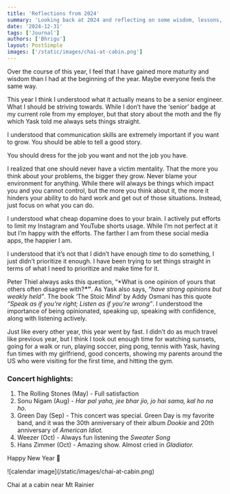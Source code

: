 ```yaml
---
title: 'Reflections from 2024'
summary: 'Looking back at 2024 and reflecting on some wisdom, lessons, and philosophies'
date: '2024-12-31'
tags: ['Journal']
authors: ['Bhrigu']
layout: PostSimple
images: ['/static/images/chai-at-cabin.png']
---
```


Over the course of this year, I feel that I have gained more maturity and wisdom than I had at the beginning of the year. Maybe everyone feels the same way.

This year I think I understood what it actually means to be a senior engineer. What I should be striving towards. While I don’t have the ‘senior’ badge at my current role from my employer, but that story about the moth and the fly which Yask told me always sets things straight.

I understood that communication skills are extremely important if you want to grow. You should be able to tell a good story.

You should dress for the job you want and not the job you have.

I realized that one should never have a victim mentality. That the more you think about your problems, the bigger they grow. Never blame your environment for anything. While there will always be things which impact you and you cannot control, but the more you think about it, the more it hinders your ability to do hard work and get out of those situations. Instead, just focus on what you can do.

I understood what cheap dopamine does to your brain. I actively put efforts to limit my Instagram and YouTube shorts usage. While I’m not perfect at it but I’m happy with the efforts. The farther I am from these social media apps, the happier I am.

I understood that it’s not that I didn’t have enough _time_ to do something, I just didn’t prioritize it enough. I have been trying to set things straight in terms of what I need to prioritize and make time for it.

Peter Thiel always asks this question, “\*What is one opinion of yours that others often disagree with?**\*”**. As Yask also says, _“have strong opinions but weakly held”_. The book ‘The Stoic Mind’ by Addy Osmani has this quote _“Speak as if you’re right; Listen as if you’re wrong”_. I understood the importance of being opinionated, speaking up, speaking with confidence, along with listening actively.

Just like every other year, this year went by fast. I didn’t do as much travel like previous year, but I think I took out enough time for watching sunsets, going for a walk or run, playing soccer, ping pong, tennis with Yask, having fun times with my girlfriend, good concerts, showing my parents around the US who were visiting for the first time, and hitting the gym.

### Concert highlights:

1. The Rolling Stones (May) - Full satisfaction
2. Sonu Nigam (Aug) - _Har pal yaha, jee bhar jio, jo hai sama, kal ho na ho._
3. Green Day (Sep) - This concert was special. Green Day is my favorite band, and it was the 30th anniversary of their album _Dookie_ and 20th anniversary of _American Idiot._
4. Weezer (Oct) - Always fun listening the _Sweater Song_
5. Hans Zimmer (Oct) - Amazing show. Almost cried in _Gladiator._

Happy New Year 🎉

<div className="flex justify-center">
  ![calendar image](/static/images/chai-at-cabin.png)
  <p className="text-sm text-gray-500 text-center">Chai at a cabin near Mt Rainier</p>
</div>
